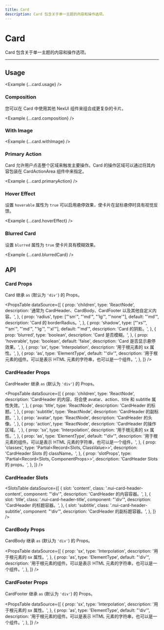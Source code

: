 ```yaml
---
title: Card
description: Card 包含关于单一主题的内容和操作选项。
---
```



# Card

Card 包含关于单一主题的内容和操作选项。

<ComponentLinks component='card' />

---

## Usage

<Example {...card.usage} />

### Composition

您可以在 Card 中使用其他 NexUI 组件来组合成更复杂的卡片。

<Example {...card.composition} />

### With Image

<Example {...card.withImage} />

### Primary Action

Card 允许用户点击整个区域来触发主要操作。Card 的操作区域可以通过将其内容包装在 CardActionArea 组件中来指定。

<Example {...card.primaryAction} />

### Hover Effect

设置 `hoverable` 属性为 `true` 可以启用悬停效果，使卡片在鼠标悬停时具有视觉反馈。

<Example {...card.hoverEffect} />

### Blurred Card

设置 `blurred` 属性为 `true` 使卡片具有模糊效果。

<Example {...card.blurredCard} />

## API

### Card Props

Card 继承 `as` (默认为 `'div'`) 的 Props。

<PropsTable
  dataSource={[
    {
      prop: 'children',
      type: 'ReactNode',
      description:
        '通常为 CardHeader、CardBody、CardFooter 以及其他自定义内容。',
    },
    {
      prop: 'radius',
      type: ["'sm'", "'md'", "'lg'", "'none'"],
      default: "'md'",
      description: 'Card 的 borderRadius。',
    },
    {
      prop: 'shadow',
      type: ["'xs'", "'sm'", "'md'", "'lg'", "'xl'"],
      default: "'md'",
      description: 'Card 的阴影。',
    },
    {
      prop: 'blurred',
      type: 'boolean',
      description: 'Card 是否模糊。',
    },
    {
      prop: 'hoverable',
      type: 'boolean',
      default: 'false',
      description: 'Card 是否显示悬停效果。',
    },
    {
      prop: 'sx',
      type: 'Interpolation',
      description: '用于根元素的 sx 属性。',
    },
    {
      prop: 'as',
      type: 'ElementType',
      default: "'div'",
      description:
        '用于根元素的组件。可以是表示 HTML 元素的字符串，也可以是一个组件。',
    },
  ]}
/>

### CardHeader Props

CardHeader 继承 `as` (默认为 `'div'`) 的 Props。

<PropsTable
  dataSource={[
    {
      prop: 'children',
      type: 'ReactNode',
      description:
        'CardHeader 的内容，将会使 avatar、action、title 和 subtitle 属性失效。',
    },
    {
      prop: 'title',
      type: 'ReactNode',
      description: 'CardHeader 的标题。',
    },
    {
      prop: 'subtitle',
      type: 'ReactNode',
      description: 'CardHeader 的副标题。',
    },
    {
      prop: 'avatar',
      type: 'ReactNode',
      description: 'CardHeader 的头像。',
    },
    {
      prop: 'action',
      type: 'ReactNode',
      description: 'CardHeader 的操作区域。',
    },
    {
      prop: 'sx',
      type: 'Interpolation',
      description: '用于根元素的 sx 属性。',
    },
    {
      prop: 'as',
      type: 'ElementType',
      default: "'div'",
      description:
        '用于根元素的组件。可以是表示 HTML 元素的字符串，也可以是一个组件。',
    },
    {
      prop: 'classes',
      type: 'Partial<Record<Slots, ClassValue>>',
      description: 'CardHeader Slots 的 className。',
    },
    {
      prop: 'slotProps',
      type: 'Partial<Record<Slots, ComponentProps>>',
      description: 'CardHeader Slots 的 props。',
    },
  ]}
/>

### CardHeader Slots

<SlotsTable
  dataSource={[
    {
      slot: 'content',
      class: '.nui-card-header-content',
      component: "'div'",
      description: 'CardHeader 的内容容器。',
    },
    {
      slot: 'title',
      class: '.nui-card-header-title',
      component: "'div'",
      description: 'CardHeader 的标题容器。',
    },
    {
      slot: 'subtitle',
      class: '.nui-card-header-subtitle',
      component: "'div'",
      description: 'CardHeader 的副标题容器。',
    },
  ]}
/>

### CardBody Props

CardBody 继承 `as` (默认为 `'div'`) 的 Props。

<PropsTable
  dataSource={[
    {
      prop: 'sx',
      type: 'Interpolation',
      description: '用于根元素的 sx 属性。',
    },
    {
      prop: 'as',
      type: 'ElementType',
      default: "'div'",
      description:
        '用于根元素的组件。可以是表示 HTML 元素的字符串，也可以是一个组件。',
    },
  ]}
/>

### CardFooter Props

CardFooter 继承 `as` (默认为 `'div'`) 的 Props。

<PropsTable
  dataSource={[
    {
      prop: 'sx',
      type: 'Interpolation',
      description: '用于根元素的 sx 属性。',
    },
    {
      prop: 'as',
      type: 'ElementType',
      default: "'div'",
      description:
        '用于根元素的组件。可以是表示 HTML 元素的字符串，也可以是一个组件。',
    },
  ]}
/>
